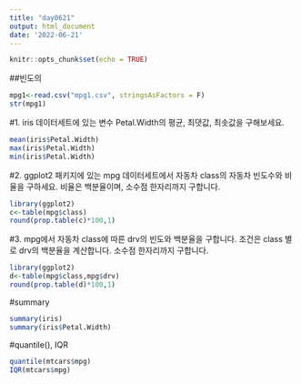```yaml
---
title: "day0621"
output: html_document
date: '2022-06-21'
---
```


```r
knitr::opts_chunk$set(echo = TRUE)
```
##빈도의 
```r
mpg1<-read.csv("mpg1.csv", stringsAsFactors = F)
str(mpg1)
```
#1. iris 데이터세트에 있는 변수 Petal.Width의 평균, 최댓값, 최솟값을 구해보세요.
```r
mean(iris$Petal.Width)
max(iris$Petal.Width)
min(iris$Petal.Width)
```

#2. ggplot2 패키지에 있는 mpg 데이터세트에서 자동차 class의 자동차 빈도수와 비율을 구하세요. 비율은 백분율이며, 소수점 한자리까지 구합니다.
```r

library(ggplot2)
c<-table(mpg$class)
round(prop.table(c)*100,1)
```
#3. mpg에서 자동차 class에 따른 drv의 빈도와 백분율을 구합니다. 조건은 class 별로 drv의 백분율을 계산합니다. 소수점 한자리까지 구합니다.
```r
library(ggplot2)
d<-table(mpg$class,mpg$drv)
round(prop.table(d)*100,1)
```

#summary
```r
summary(iris)
summary(iris$Petal.Width)
```
#quantile(), IQR
```r
quantile(mtcars$mpg)
IQR(mtcars$mpg)
```

